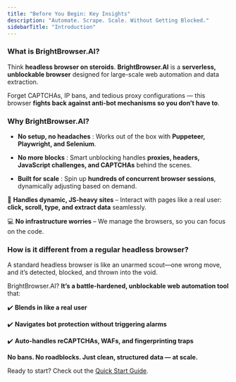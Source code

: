 ```yaml
---
title: "Before You Begin: Key Insights"
description: "Automate. Scrape. Scale. Without Getting Blocked."
sidebarTitle: "Introduction"
---
```


### What is BrightBrowser.AI?

Think **headless browser on steroids**. **BrightBrowser.AI** is a **serverless, unblockable browser** designed for large-scale web automation and data extraction.

Forget CAPTCHAs, IP bans, and tedious proxy configurations — this browser **fights back against anti-bot mechanisms so you don’t have to**.

### Why BrightBrowser.AI?

* **No setup, no headaches** : Works out of the box with **Puppeteer, Playwright, and Selenium**.

* **No more blocks** : Smart unblocking handles **proxies, headers, JavaScript challenges, and CAPTCHAs** behind the scenes.

* **Built for scale** : Spin up **hundreds of concurrent browser sessions**, dynamically adjusting based on demand.

🎯 **Handles dynamic, JS-heavy sites** – Interact with pages like a real user: **click, scroll, type, and extract data** seamlessly.

💻 **No infrastructure worries** – We manage the browsers, so you can focus on the code.

### **How is it different from a regular headless browser?**

A standard headless browser is like an unarmed scout—one wrong move, and it’s detected, blocked, and thrown into the void.

BrightBrowser.AI? **It’s a battle-hardened, unblockable web automation tool** that:

✔️ **Blends in like a real user**

✔️ **Navigates bot protection without triggering alarms**

✔️ **Auto-handles reCAPTCHAs, WAFs, and fingerprinting traps**

**No bans. No roadblocks. Just clean, structured data — at scale.**

Ready to start? Check out the [Quick Start Guide](https://docs.brightbrowser.ai/general/start).